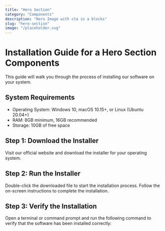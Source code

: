```yaml
---
title: "Hero Section"
category: "Components"
description: "Hero Image with cta in a blocks"
slug: "hero-section" 
image: "/placeholder.svg"
---
```


# Installation Guide for a Hero Section Components

This guide will walk you through the process of installing our software on your system.

## System Requirements

- Operating System: Windows 10, macOS 10.15+, or Linux (Ubuntu 20.04+)
- RAM: 8GB minimum, 16GB recommended
- Storage: 10GB of free space

## Step 1: Download the Installer

Visit our official website and download the installer for your operating system.

## Step 2: Run the Installer

Double-click the downloaded file to start the installation process. Follow the on-screen instructions to complete the installation.

## Step 3: Verify the Installation

Open a terminal or command prompt and run the following command to verify that the software has been installed correctly:

